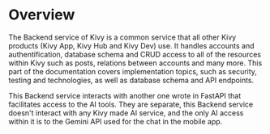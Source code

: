 # Overview

The Backend service of Kivy is a common service that all other Kivy products (Kivy App, Kivy Hub and Kivy Dev) use. It handles accounts and authentification, database schema and CRUD access to all of the resources within Kivy such as posts, relations between accounts and many more. This part of the documentation covers implementation topics, such as security, testing and technologies, as well as database schema and API endpoints.

This Backend service interacts with another one wrote in FastAPI that facilitates access to the AI tools. They are separate, this Backend service doesn't interact with any Kivy made AI service, and the only AI access within it is to the Gemini API used for the chat in the mobile app.
